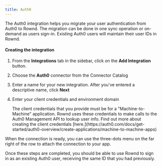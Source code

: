 ```yaml
---
title: Auth0
---
```

The Auth0 integration helps you migrate your user authentication from Auth0 to Rownd. The migration can be done in one sync operation or on-demand as users sign-in. Existing Auth0 users will maintain their user IDs in Rownd.

#### Creating the integration

1. From the **Integrations** tab in the sidebar, click on the **Add Integration** button.
2. Choose the **Auth0** connector from the Connector Catalog
3. Enter a name for your new integration. After you've entered a descriptive name, click **Next**
4. Enter your client credentials and environment domain

    <Info>
    The client credentials that you provide must be for a "Machine-to-Machine" application. Rownd uses these credentials to make calls to the Auth0 Management API to lookup user info. Find out more about creating the client credentials [here.](https://auth0.com/docs/get-started/auth0-overview/create-applications/machine-to-machine-apps)
    </Info>

When the connection is ready, you can use the three-dots menu on the far right of the row to attach the connection to your app.

Once these steps are completed, you should be able to use Rownd to sign in as an existing Auth0 user, receiving the same ID that you had previously.
